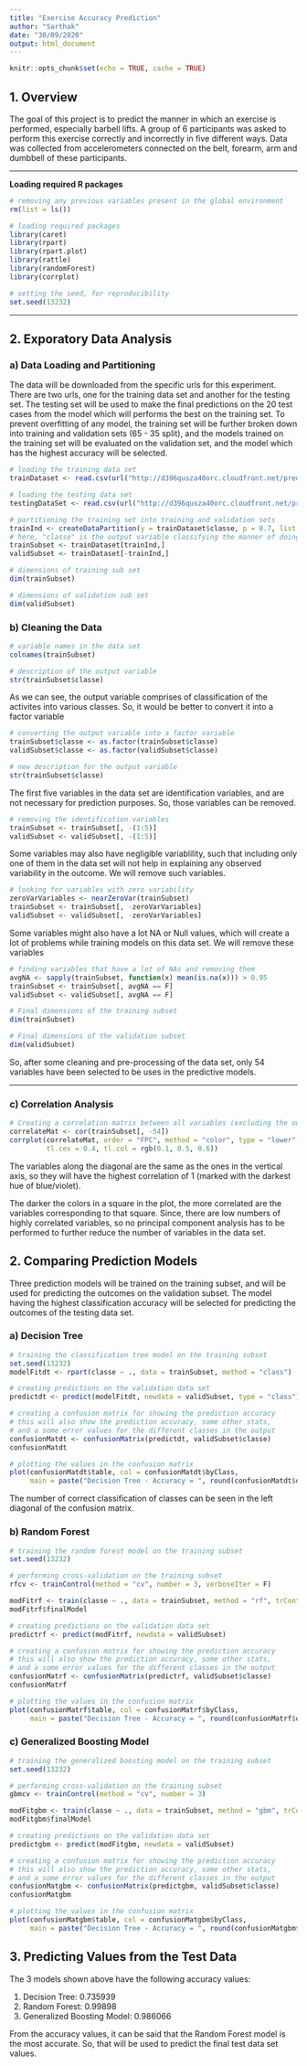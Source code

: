 ```yaml
---
title: "Exercise Accuracy Prediction"
author: "Sarthak"
date: "30/09/2020"
output: html_document
---
```


```r
knitr::opts_chunk$set(echo = TRUE, cache = TRUE)
```

## 1. Overview

The goal of this project is to predict the manner in which an exercise is performed, especially barbell lifts. A group of 6 participants was asked to perform this exercise correctly and incorrectly in five different ways. Data was collected from accelerometers connected on the belt, forearm, arm and dumbbell of these participants.

---

**Loading required R packages**  

```r
# removing any previous variables present in the global environment
rm(list = ls())

# loading required packages
library(caret)
library(rpart)
library(rpart.plot)
library(rattle)
library(randomForest)
library(corrplot)

# setting the seed, for reproducibility
set.seed(13232)
```
  
---

## 2. Exporatory Data Analysis

### a) Data Loading and Partitioning

The data will be downloaded from the specific urls for this experiment. There are two urls, one for the training data set and another for the testing set. The testing set will be used to make the final predictions on the 20 test cases from the model which will performs the best on the training set. To prevent overfitting of any model, the training set will be further broken down into training and validation sets (65 - 35 split), and the models trained on the training set will be evaluated on the validation set, and the model which has the highest accuracy will be selected.

```r
# loading the training data set
trainDataset <- read.csv(url("http://d396qusza40orc.cloudfront.net/predmachlearn/pml-training.csv"))

# loading the testing data set
testingDataSet <- read.csv(url("http://d396qusza40orc.cloudfront.net/predmachlearn/pml-testing.csv"))

# partitioning the training set into training and validation sets
trainInd <- createDataPartition(y = trainDataset$classe, p = 0.7, list = FALSE) 
# here, "classe" is the output variable classifying the manner of doing an exercise into different classes
trainSubset <- trainDataset[trainInd,]
validSubset <- trainDataset[-trainInd,]
```

```r
# dimensions of training sub set
dim(trainSubset)
```

```r
# dimensions of validation sub set
dim(validSubset)
```

### b) Cleaning the Data

```r
# variable names in the data set
colnames(trainSubset)
```

```r
# description of the output variable
str(trainSubset$classe)
```

As we can see, the output variable comprises of classification of the activites into various classes. So, it would be better to convert it into a factor variable

```r
# converting the output variable into a factor variable
trainSubset$classe <- as.factor(trainSubset$classe)
validSubset$classe <- as.factor(validSubset$classe)

# new description for the output variable
str(trainSubset$classe)
```

The first five variables in the data set are identification variables, and are not necessary for prediction purposes. So, those variables can be removed.

```r
# removing the identification variables
trainSubset <- trainSubset[, -(1:5)]
validSubset <- validSubset[, -(1:5)]
```

Some variables may also have negligible variablility, such that including only one of them in the data set will not help in explaining any observed variability in the outcome. We will remove such variables.

```r
# looking for variables with zero variability
zeroVarVariables <- nearZeroVar(trainSubset)
trainSubset <- trainSubset[, -zeroVarVariables]
validSubset <- validSubset[, -zeroVarVariables]
```

Some variables might also have a lot NA or Null values, which will create a lot of problems while training models on this data set. We will remove these variables

```r
# finding variables that have a lot of NAs and removing them
avgNA <- sapply(trainSubset, function(x) mean(is.na(x))) > 0.95
trainSubset <- trainSubset[, avgNA == F]
validSubset <- validSubset[, avgNA == F]
```

```r
# Final dimensions of the training subset
dim(trainSubset)
```

```r
# Final dimensions of the validation subset
dim(validSubset)
```

So, after some cleaning and pre-processing of the data set, only 54 variables have been selected to be uses in the predictive models.

---

### c) Correlation Analysis

```r
# Creating a correlation matrix between all variables (excluding the output variable)
correlateMat <- cor(trainSubset[, -54])
corrplot(correlateMat, order = "FPC", method = "color", type = "lower", 
         tl.cex = 0.4, tl.col = rgb(0.1, 0.5, 0.6))
```

The variables along the diagonal are the same as the ones in the vertical axis, so they will have the highest correlation of 1 (marked with the darkest hue of blue/violet).  

The darker the colors in a square in the plot, the more correlated are the variables corresponding to that square. Since, there are low numbers of highly correlated variables, so no principal component analysis has to be performed to further reduce the number of variables in the data set.

## 2. Comparing Prediction Models

Three prediction models will be trained on the training subset, and will be used for predicting the outcomes on the validation subset. The model having the highest classification accuracy will be selected for predicting the outcomes of the testing data set.

### a) Decision Tree

```r
# training the classification tree model on the training subset
set.seed(13232)
modelFitdt <- rpart(classe ~ ., data = trainSubset, method = "class")
```

```r
# creating predictions on the validation data set
predictdt <- predict(modelFitdt, newdata = validSubset, type = "class")

# creating a confusion matrix for showing the prediction accuracy
# this will also show the prediction accuracy, some other stats,
# and a some error values for the different classes in the output
confusionMatdt <- confusionMatrix(predictdt, validSubset$classe)
confusionMatdt
```

```r
# plotting the values in the confusion matrix
plot(confusionMatdt$table, col = confusionMatdt$byClass, 
     main = paste("Decision Tree - Accuracy = ", round(confusionMatdt$overall['Accuracy'], 6)))
```

The number of correct classification of classes can be seen in the left diagonal of the confusion matrix.

### b) Random Forest

```r
# training the random forest model on the training subset
set.seed(13232)

# performing cross-validation on the training subset
rfcv <- trainControl(method = "cv", number = 3, verboseIter = F)

modFitrf <- train(classe ~ ., data = trainSubset, method = "rf", trControl = rfcv)
modFitrf$finalModel
```

```r
# creating predictions on the validation data set
predictrf <- predict(modFitrf, newdata = validSubset)

# creating a confusion matrix for showing the prediction accuracy
# this will also show the prediction accuracy, some other stats,
# and a some error values for the different classes in the output
confusionMatrf <- confusionMatrix(predictrf, validSubset$classe)
confusionMatrf
```

```r
# plotting the values in the confusion matrix
plot(confusionMatrf$table, col = confusionMatrf$byClass, 
     main = paste("Decision Tree - Accuracy = ", round(confusionMatrf$overall['Accuracy'], 6)))
```

### c) Generalized Boosting Model

```r
# training the generalized boosting model on the training subset
set.seed(13232)

# performing cross-validation on the training subset
gbmcv <- trainControl(method = "cv", number = 3)

modFitgbm <- train(classe ~ ., data = trainSubset, method = "gbm", trControl = gbmcv, verbose = F)
modFitgbm$finalModel
```

```r
# creating predictions on the validation data set
predictgbm <- predict(modFitgbm, newdata = validSubset)

# creating a confusion matrix for showing the prediction accuracy
# this will also show the prediction accuracy, some other stats,
# and a some error values for the different classes in the output
confusionMatgbm <- confusionMatrix(predictgbm, validSubset$classe)
confusionMatgbm
```

```r
# plotting the values in the confusion matrix
plot(confusionMatgbm$table, col = confusionMatgbm$byClass, 
     main = paste("Decision Tree - Accuracy = ", round(confusionMatgbm$overall['Accuracy'], 6)))
```

## 3. Predicting Values from the Test Data

The 3 models shown above have the following accuracy values:

1. Decision Tree: 0.735939
2. Random Forest: 0.99898
3. Generalized Boosting Model: 0.986066

From the accuracy values, it can be said that the Random Forest model is the most accurate. So, that will be used to predict the final test data set values.
